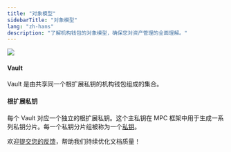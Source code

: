 ```yaml
---
title: "对象模型"
sidebarTitle: "对象模型"
lang: "zh-hans"
description: "了解机构钱包的对象模型，确保您对资产管理的全面理解。"
---
```

<img src="/cn/images/mpc-wallet/OCW.svg"/>

#### Vault
Vault 是由共享同一个根扩展私钥的机构钱包组成的集合。

#### 根扩展私钥
每个 Vault 对应一个独立的根扩展私钥。这个主私钥在 MPC 框架中用于生成一系列私钥分片。每一个私钥分片组被称为一个[私钥](/cn/portal/mpc-wallets/ocw/holder-group-overview)。

<Tip>欢迎[提交您的反馈](https://forms.zohopublic.com/cobo/form/DocumentFeedbackForm/formperma/QvLOhxJv1_JMsJ-1dleZ8Itb_7rzN-LtgvsDdxosoVI?referrername=manuals)，帮助我们持续优化文档质量！</Tip>